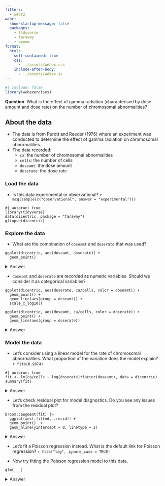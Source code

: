 ```yaml
---
filters:
  - webr2
webr: 
  show-startup-message: false    
  packages:
    - tidyverse
    - faraway
    - broom
format: 
  html:
    self-contained: true
    css: 
      - ../assets/webex.css
    include-after-body: 
      - ../assets/webex.js
---
```


```r
#| include: false
library(webexercises)
```

**Question**: What is the effect of gamma radiation (characterised by dose amount and dose rate) on the number of chromosomal abnormalities?

::: callout-note

## About the data

- The data is from Purott and Reeder (1976) where an experiment was conducted to determine the effect of gamma radiation on chromosomal abnormalities.
- The data recorded: 
  - `ca`: the number of chromosomal abnormalities
  - `cells`: the number of cells 
  - `doseamt`: the dose amount
  - `doserate`: the dose rate

:::

### Load the data

- Is this data experimental or observational? `r mcq(sample(c("observational", answer = "experimental")))`

```webr-r
#| autorun: true
library(tidyverse)
data(dicentric, package = "faraway")
glimpse(dicentric)
```

### Explore the data

- What are the combination of `doseamt` and `doserate` that was used?

```webr-r
ggplot(dicentric, aes(doseamt, doserate)) + 
  geom_point()
```

<details><summary>Answer</summary>
There are 9 levels of `doserate` spanning from 0.1 to 4 and 3 levels of `doseamt` (1, 2.5, 5).
</details>

- `doseamt` and `doserate` are recorded as numeric variables. Should we consider it as categorical variables?

```webr-r
ggplot(dicentric, aes(doserate, ca/cells, color = doseamt)) +
  geom_point() +
  geom_line(aes(group = doseamt)) +
  scale_x_log10()

ggplot(dicentric, aes(doseamt, ca/cells, color = doserate)) +
  geom_point() +
  geom_line(aes(group = doserate))
```

<details><summary>Answer</summary>
The effect of the `doserate` may be multiplicative (as indicated by the increasing spread) so we can consider taking the log of the variable and consider its interaction with `doseamt`. 

There are only 3 levels of the `doseamt` and the quantity doesn't appear to be linearly related to the response rate. We can consider taking it as a categorical variable. 

</details>


### Model the data 


- Let's consider using a linear model for the rate of chromosomal abnormalities. What proportion of the variation does the model explain? `r fitb(0.9874)`

```webr-r
#| autorun: true
fit <- lm(ca/cells ~ log(doserate)*factor(doseamt), data = dicentric)
summary(fit)
```

<details><summary>Answer</summary>

Remember that you can find the proportion of (response) variation that the model explains from the coefficient of determination (or $R^2$). The value is 0.9874, which is quite high and suggest that model fits well.

</details>

- Let's check residual plot for model diagnostics. Do you see any issues from the residual plot?

```webr-r
broom::augment(fit) |> 
  ggplot(aes(.fitted, .resid)) + 
  geom_point()  +
  geom_hline(yintercept = 0, linetype = 2)
```

<details><summary>Answer</summary>

The variance does not appear to be constant as we see that the spread of the residuals is larger as the fitted value increases.

</details>

- Let's fit a Poisson regression instead. What is the default link for Poisson regression? `r fitb("log", ignore_case = TRUE)`

- Now try fitting the Poisson regression model to this data.

```webr-r
glm(___)
```

<details><summary>Answer</summary>


```webr-r
fit <- glm(ca ~ offset(log(cells)) + log(doserate)*factor(doseamt), data = dicentric, family = poisson())
summary(fit)
```


</details>

